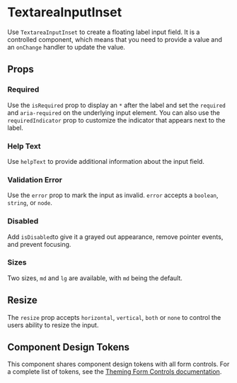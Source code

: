 
<Meta of={Stories} />

# TextareaInputInset

Use `TextareaInputInset` to create a floating label input field. It is a controlled component, which means that you need to provide a value and an `onChange` handler to update the value.

<Canvas withSource="open" of={Stories.Default} />

## Props

<ArgTypes of={TextareaInputInset} />

### Required

Use the `isRequired` prop to display an `*` after the label and set the `required` and `aria-required` on the underlying input element. You can also use the `requiredIndicator` prop to customize the indicator that appears next to the label.

<Canvas of={Stories.Required} />

### Help Text

Use `helpText` to provide additional information about the input field.

<Canvas of={Stories.HelpText} />

### Validation Error

Use the `error` prop to mark the input as invalid. `error` accepts a `boolean`, `string`, or `node`.

<Canvas of={Stories.ValidationError} />

### Disabled

Add `isDisabled`to give it a grayed out appearance, remove pointer events, and prevent focusing.

<Canvas of={Stories.Disabled} />

### Sizes

Two sizes, `md` and `lg` are available, with `md` being the default.

<Canvas of={Stories.Sizes} />

## Resize

The `resize` prop accepts `horizontal`, `vertical`, `both` or `none` to control the users ability to resize the input.

<Canvas of={Stories.Resize} />

## Component Design Tokens

This component shares component design tokens with all form controls. For a complete list of tokens, see the [Theming Form Controls documentation](/docs/theming-form-controls--custom-theme-form).
